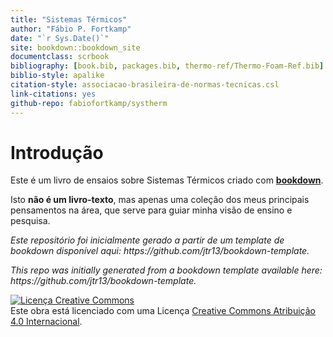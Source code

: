 ```yaml
--- 
title: "Sistemas Térmicos"
author: "Fábio P. Fortkamp"
date: "`r Sys.Date()`"
site: bookdown::bookdown_site
documentclass: scrbook
bibliography: [book.bib, packages.bib, thermo-ref/Thermo-Foam-Ref.bib]
biblio-style: apalike
citation-style: associacao-brasileira-de-normas-tecnicas.csl
link-citations: yes
github-repo: fabiofortkamp/systherm
---
```


# Introdução

Este é um livro de ensaios sobre Sistemas Térmicos criado com **[bookdown](https://github.com/rstudio/bookdown)**.

Isto **não é um livro-texto**, mas apenas uma coleção dos meus principais pensamentos na área, que serve para guiar minha visão de ensino e pesquisa.

*Este repositório foi inicialmente gerado a partir de um template de bookdown disponível aqui: https://github.com/jtr13/bookdown-template.*

*This repo was initially generated from a bookdown template available here: https://github.com/jtr13/bookdown-template.*

<a rel="license" href="http://creativecommons.org/licenses/by/4.0/"><img alt="Licença Creative Commons" style="border-width:0" src="https://i.creativecommons.org/l/by/4.0/88x31.png" /></a><br />Este obra está licenciado com uma Licença <a rel="license" href="http://creativecommons.org/licenses/by/4.0/">Creative Commons Atribuição 4.0 Internacional</a>.

